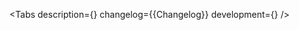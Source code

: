 

<Meta of={Stories} />

<ComponentHeader
    name='Accordion'
    children='Используется для отображения скрытого контента по клику.'
/>

<Tabs
    description={<Description />}
    changelog={<Markdown>{Changelog}</Markdown>}
    development={<Development />}
/>
